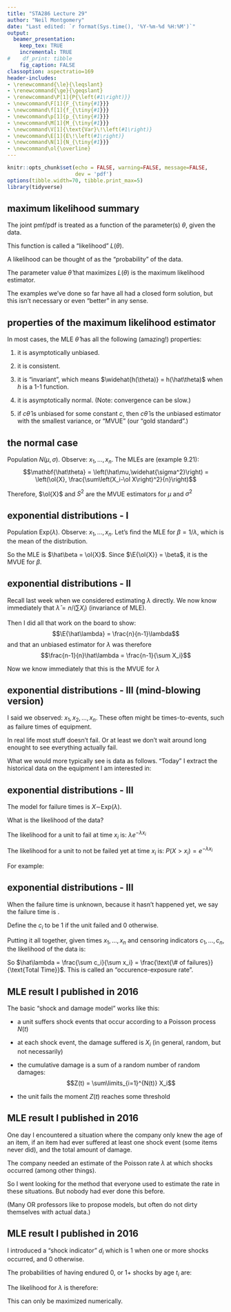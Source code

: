 ```yaml
---
title: "STA286 Lecture 29"
author: "Neil Montgomery"
date: "Last edited: `r format(Sys.time(), '%Y-%m-%d %H:%M')`"
output: 
  beamer_presentation:
    keep_tex: TRUE
    incremental: TRUE
#    df_print: tibble
    fig_caption: FALSE
classoption: aspectratio=169
header-includes:
- \renewcommand{\le}{\leqslant}
- \renewcommand{\ge}{\geqslant}
- \renewcommand\P[1]{P{\left(#1\right)}}
- \newcommand\F[1]{F_{\tiny{#1}}}
- \newcommand\f[1]{f_{\tiny{#1}}}
- \newcommand\p[1]{p_{\tiny{#1}}}
- \newcommand\M[1]{M_{\tiny{#1}}}
- \newcommand\V[1]{\text{Var}\!\left(#1\right)}
- \newcommand\E[1]{E\!\left(#1\right)}
- \newcommand\N[1]{N_{\tiny{#1}}}
- \newcommand\ol{\overline}
---
```


```r
knitr::opts_chunk$set(echo = FALSE, warning=FALSE, message=FALSE,
                      dev = 'pdf')
options(tibble.width=70, tibble.print_max=5)
library(tidyverse)
```

## maximum likelihood summary

The joint pmf/pdf is treated as a function of the parameter(s) $\theta$, given the data.

This function is called a "likelihood" $L(\theta)$.

A likelihood can be thought of as the "probability" of the data. 

The parameter value $\hat\theta$ that maximizes $L(\theta)$ is the maximum likelihood estimator.

\pause The examples we've done so far have all had a closed form solution, but this isn't necessary or even "better" in any sense. 

## properties of the maximum likelihood estimator

In most cases, the MLE $\hat\theta$ has all the following (amazing!) properties:

1. it is asymptotically unbiased.

2. it is consistent.

3. it is "invariant", which means $\widehat{h(\theta)} = h(\hat\theta)$ when $h$ is a 1-1 function.

4. it is asymptotically normal. (Note: convergence can be slow.)

5. if $c\hat\theta$ is unbiased for some constant $c$, then $c\hat\theta$ is the unbiased estimator with the smallest variance, or "MVUE" (our "gold standard".)

## the normal case

Population $N(\mu, \sigma)$. Observe: $x_1,\ldots,x_n$. The MLEs are (example 9.21):
$$\mathbf{\hat\theta} = \left(\hat\mu,\widehat{\sigma^2}\right) =
\left(\ol{X}, \frac{\sum\left(X_i-\ol X\right)^2}{n}\right)$$

\pause Therefore, $\ol{X}$ and $S^2$ are the MVUE estimators for $\mu$ and $\sigma^2$

## exponential distributions - I

\pause Population Exp$(\lambda)$. Observe: $x_1,\ldots,x_n$. Let's find the MLE for $\beta=1/\lambda$, which is the mean of the distribution.
\begin{align*}
L(\beta) &= \prod_{i=1}^n \frac{1}{\beta}e^{-x_i/\beta} = \frac{1}{\beta^n}e^{-\sum x_i/\beta}\\
\onslide<3->{\ell(\beta) &= -n\log{\beta} - \sum x_i/\beta\\}
\onslide<4->{\frac{d}{d\beta} \ell(\beta) &= -\frac{n}{\beta} + \frac{\sum x_i}{\beta^2}}
\end{align*}

\pause\pause\pause So the MLE is $\hat\beta = \ol{X}$. Since $\E{\ol{X}} = \beta$, it is the MVUE for $\beta$. 

## exponential distributions - II

Recall last week when we considered estimating $\lambda$ directly. We now know immediately that $\hat\lambda = n/(\sum X_i)$ (invariance of MLE). 

\pause Then I did all that work on the board to show:
$$\E{\hat\lambda} = \frac{n}{n-1}\lambda$$
and that an unbiased estimator for $\lambda$ was therefore
$$\frac{n-1}{n}\hat\lambda = \frac{n-1}{\sum X_i}$$

Now we know immediately that this is the MVUE for $\lambda$

## exponential distributions - III (mind-blowing version)

I said we observed: $x_1,x_2,\ldots,x_n$. These often might be times-to-events, such as failure times of equipment.

\pause In real life most stuff doesn't fail. Or at least we don't wait around long enought to see everything actually fail.

\pause What we would more typically see is data as follows. "Today" I extract the historical data on the equipment I am interested in:

\begin{table}[h!]
\begin{tabular}{lrr}
ID & Age & Status\\
A023 & 6.8 & Failed\\
A324 & 7.2 & Operating\\
A620 & 10.1 & Taken Out of Service\\
A092 & 2.4 & Operating\\
A526 & 5.5 & Operating\\
A985 & 8.1 & Failed\\
A723 & 1.5 & Operating\\
\vdots & \vdots & \vdots
\end{tabular}
\end{table}

## exponential distributions - III

The model for failure times is $X\sim$Exp$(\lambda)$. 

What is the likelihood of the data?

The likelihood for a unit to fail at time $x_i$ is: $\lambda e^{-\lambda x_i}$

\pause The likelihood for a unit to not be failed yet at time $x_i$ is: $P(X > x_i) =  e^{-\lambda x_i}$

\pause For example:

\begin{table}[h!]
\begin{tabular}{lrrr}
ID & Age & Status & Likelihood\\
A023 & 6.8 & Failed & $\lambda e^{-6.8 \lambda}$\\
A324 & 7.2 & Operating & $e^{-7.2 \lambda}$\\
A620 & 10.1 & Taken Out of Service & $e^{-10.1 \lambda}$\\
A092 & 2.4 & Operating & $e^{-2.4 \lambda}$\\
A526 & 5.5 & Operating & $e^{-5.5 \lambda}$\\
A985 & 8.1 & Failed & $\lambda e^{-8.1 \lambda}$\\
A723 & 1.5 & Operating & $e^{-1.5 \lambda}$\\
\vdots & \vdots & \vdots & \vdots
\end{tabular}
\end{table}

## exponential distributions - III

When the failure time is unknown, because it hasn't happened yet, we say the failure time is \textit{censored}.

Define the \textit{censoring indicator} $c_i$ to be 1 if the unit failed and 0 otherwise.

\pause Putting it all together, given times $x_1,\ldots,x_n$ and censoring indicators $c_1,\ldots, c_n$, the likelihood of the data is:
\begin{align*}
L(\lambda) &= \prod_{i=1}^n \left(\lambda e^{-\lambda x_i}\right)^{c_i}\left(e^{-\lambda x_i}\right)^{1-c_i}\\
\onslide<3->{&= \lambda^{\sum c_i}e^{-\lambda\sum x_i}\\}
\onslide<4->{\ell(\lambda) &= \log{\lambda} \sum c_i - \lambda\sum x_i\\}
\onslide<5->{\frac{d}{d\lambda} \ell (\lambda) &= \frac{\sum c_i}{\lambda} - \sum x_i}
\end{align*}

\pause\pause\pause\pause So $\hat\lambda = \frac{\sum c_i}{\sum x_i} = \frac{\text{\# of failures}}{\text{Total Time}}$. This is called an "occurence-exposure rate". 

## MLE result I published in 2016

The basic "shock and damage model" works like this:

* a unit suffers shock events that occur according to a Poisson process $N(t)$

* at each shock event, the damage suffered is $X_i$ (in general, random, but not necessarily)

* the cumulative damage is a sum of a random number of random damages:
$$Z(t) = \sum\limits_{i=1}^{N(t)} X_i$$

* the unit fails the moment $Z(t)$ reaches some threshold

## MLE result I published in 2016

One day I encountered a situation where the company only knew the age of an item, if an item had ever suffered at least one shock event (some items never did), and the total amount of damage.

\pause The company needed an estimate of the Poisson rate $\lambda$ at which shocks occurred (among other things).

\pause So I went looking for the method that everyone used to estimate the rate in these situations. But nobody had ever done this before.

\pause (Many OR professors like to propose models, but often do not dirty themselves with actual data.)

## MLE result I published in 2016

\pause I introduced a "shock indicator" $d_i$ which is 1 when one or more shocks occurred, and 0 otherwise.

\pause The probabilities of having endured 0, or 1+ shocks by age $t_i$ are:
\begin{align*}
P(N(t_i) = 0) &= e^{-\lambda t_i}\\
P(N(t_i)>0) &= 1-e^{-\lambda t_i}
\end{align*}

\pause The likelihood for $\lambda$ is therefore:
\begin{align*}
L(\lambda) & =\prod_{i=1}^{n} \left(e^{-\lambda t_i}\right)^{1-d_i}\left(1-e^{-\lambda t_i}\right)^{d_i}\\
\onslide<5->{\ell(\lambda) &= -\lambda\sum_{i=1}^n t_i(1-d_i) + \sum_{i=1}^n d_i \log\left(1-e^{-\lambda t_i}\right)}
\end{align*}

\pause\pause\pause\pause This can only be maximized numerically.
